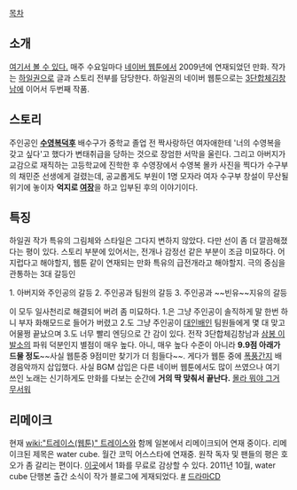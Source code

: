 [[목차]]
== 소개 ==
[http://comic.naver.com/webtoon/list.nhn?titleId=65410&weekday= 여기서 볼 수 있다.]
매주 수요일마다 [[네이버 웹툰]]에서 2009년에 연재되었던 만화. 작가는 [[하일권]]으로 글과 스토리 전부를 담당한다. 하일권의 네이버 웹툰으로는 [[3단합체김창남]]에 이어서 두번째 작품. 

== 스토리 == 
주인공인 '''[[수영복]][[덕후]]''' 배수구가 중학교 졸업 전 짝사랑하던 여자애한테 '너의 수영복을 갖고 싶다'고 했다가 변태취급을 당하는 것으로 장엄한 서막을 울린다. 그리고 아버지가 교감으로 재직하는 고등학교에 진학한 후 수영장에서 수영복 몰카 사진을 찍다가 수구부의 채민준 선생에게 걸렸는데, 공교롭게도 부원이 1명 모자라 여자 수구부 창설이 무산될 위기에 놓이자 '''억지로 [[여장]]'''을 하고 입부된 후의 이야기이다.

== 특징 ==
하일권 작가 특유의 그림체와 스타일은 그다지 변하지 않았다. 다만 선이 좀 더 깔끔해졌다는 평이 있다. 스토리 부분에 있어서는, 전개나 감정선 같은 부분이 조금 미묘하다. 어지럽다고 해야할지, 웹툰 같이 연재되는 만화 특유의 급전개라고 해야할지. 극의 중심을 관통하는 3대 갈등인

1. 아버지와 주인공의 갈등
2. 주인공과 팀원의 갈등
3. 주인공과 ~~빈유~~지유의 갈등

이 모두 일사천리로 해결되어 버려 좀 미묘하다. 1.은 그냥 주인공이 솔직하게 말 한번 하니 부자 화해모드로 들어가 버렸고 2.도 그냥 주인공이 [[대인배]]인 팀원들에게 몇 대 맞고 어물쩡 끝났으며 3.도 너무 빨리 엔딩으로 간 감이 있다. 전작 3단합체김창남과 [[삼봉 이발소]]의 파워 덕분인지 별점이 매우 높다. 아니, 매우 높다 수준이 아니라 '''9.9점 아래가 드물 정도'''~~사실 웹툰중 9점미만 찾기가 더 힘들다~~. 게다가 웹툰 중에 [[폭풍간지]] 배경음악까지 삽입했다. 사실 BGM 삽입은 다른 네이버 웹툰에서도 많이 쓰였으나 여기 쓰인 노래는 신기하게도 만화를 다보는 순간에 '''거의 딱 맞춰서 끝난다.''' [[몰라 뭐야 그거 무서워]] 

== 리메이크 ==
현재 [[wiki:"트레이스(웹툰)" 트레이스]]와 함께 일본에서 리메이크되어 연재 중이다. 리메이크된 제목은 water cube. 월간 코믹 어스스타에 연재중. 원작 독자 및 팬들의 평은 호오가 좀 갈리는 편이다. [http://comic-earthstar.jp/author/detail11.php 이곳]에서 1화를 무료로 감상할 수 있다. 2011년 10월, water cube 단행본 출간 소식이 작가 블로그에 게재되었다. [http://blog.naver.com/hailkwon/150121399699 #] [http://comic-earthstar.jp/drama-cd/ 드라마CD]
